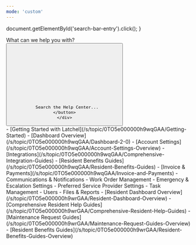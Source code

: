 ```yaml
---
mode: 'custom'
---
```


  document.getElementById('search-bar-entry').click();
}

<div className="relative w-full flex items-center justify-center" style={{ height: '20rem', overflow: 'hidden'}}>
  <div className="absolute inset-0 bg-primary dark:bg-primary-light" style={{opacity: 0.05 }}></div>
  <div style={{ position: 'absolute', textAlign: 'center', padding: '0 1rem' }}>
    <div
      className="text-gray-900 dark:text-gray-200"
      style={{
       fontWeight: '600',
       fontSize: '28px',
       margin: '0',
      }}
    >
      What can we help you with?
    </div>
    <div className="flex items-center justify-center">
    <button
      type="button"
      className="hidden w-full lg:flex items-center text-sm leading-6 rounded-lg py-1.5 pl-2.5 pr-3 shadow-sm text-gray-400 dark:text-white/50 bg-background-light dark:bg-background-dark dark:brightness-[1.1] dark:ring-1 dark:hover:brightness-[1.25] ring-1 ring-gray-400/20 hover:ring-gray-600/25 dark:ring-gray-600/30 dark:hover:ring-gray-500/30 focus:outline-primary"
      id="home-search-entry"
      style={{
        marginTop: '2rem',
        maxWidth: '28rem',
      }}
      onClick={openSearch}
    >
      <svg
        className="h-4 w-4 ml-1.5 mr-3 flex-none bg-gray-500 hover:bg-gray-600 dark:bg-white/50 dark:hover:bg-white/70"
        style={{
         maskImage:
           'url("https://mintlify.b-cdn.net/v6.5.1/solid/magnifying-glass.svg")',
         maskRepeat: 'no-repeat',
         maskPosition: 'center center',
        }}
      />

      Search the Help Center...
    </button>
    </div>
  </div>
</div>

<div
  style={{marginTop: '2rem', marginBottom: '8rem', maxWidth: '70rem', marginLeft: 'auto',
   marginRight: 'auto', paddingLeft: '1.25rem',
   paddingRight: '1.25rem' }}
>

<Card title="Property Manager Help Categories" icon="house-building" iconType="duotone" href="/s/topic/0TO5e000000h9wqGAA/top-property-manager-articles">
  - [<Tooltip tip="">Getting Started with Latchel</Tooltip>](/s/topic/0TO5e000000h9wqGAA/Getting-Started)
  - [<Tooltip tip="">Dashboard Overview</Tooltip>](/s/topic/0TO5e000000h9wqGAA/Dashboard-2-0)
  - [<Tooltip tip="">Account Settings</Tooltip>](/s/topic/0TO5e000000h9wqGAA/Account-Settings-Overview)
  - [<Tooltip tip="">Integrations</Tooltip>](/s/topic/0TO5e000000h9wqGAA/Comprehensive-Integration-Guides)
  - [<Tooltip tip="">Resident Benefits Guides</Tooltip>](/s/topic/0TO5e000000h9wqGAA/Resident-Benefits-Guides)
  - [<Tooltip tip="">Invoice & Payments</Tooltip>](/s/topic/0TO5e000000h9wqGAA/Invoice-and-Payments)
  - <Tooltip tip="">Communications & Notifications</Tooltip>
  - <Tooltip tip="">Work Order Management</Tooltip>
  - <Tooltip tip="">Emergency & Escalation Settings</Tooltip>
  - <Tooltip tip="">Preferred Service Provider Settings</Tooltip>
  - <Tooltip tip="">Task Management</Tooltip>
  - <Tooltip tip="">Users</Tooltip>
  - <Tooltip tip="">Files & Reports</Tooltip>
</Card>

<Card title="Resident Help Categories" icon="hand-holding-heart" iconType="duotone" href="/s/topic/0TO5e000000h9wrGAA/resident-help-guides">
  - [Resident Dashboard Overview](/s/topic/0TO5e000000h9wrGAA/Resident-Dashboard-Overview)
  - [Comprehensive Resident Help Guides](/s/topic/0TO5e000000h9wrGAA/Comprehensive-Resident-Help-Guides)
  - [Maintenance Request Guides](/s/topic/0TO5e000000h9wrGAA/Maintenance-Request-Guides-Overview)
  - [Resident Benefits Guides](/s/topic/0TO5e000000h9wrGAA/Resident-Benefits-Guides-Overview)
</Card>

<Card title="Service Provider Articles" icon="screwdriver-wrench" iconType="duotone" href="/s/topic/0TO5e000000h9wpGAA/service-provider-help-guides">
  
</Card>